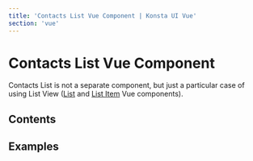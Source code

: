 ```yaml
---
title: 'Contacts List Vue Component | Konsta UI Vue'
section: 'vue'
---
```



# Contacts List Vue Component

Contacts List is not a separate component, but just a particular case of using List View ([List](/vue/list) and [List Item](/vue/list-item) Vue components).

## Contents

## Examples

<ContactsListExample />

